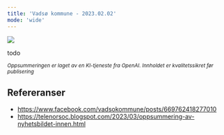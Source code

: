 ```yaml
---
title: 'Vadsø kommune - 2023.02.02'
mode: 'wide'
---
```


<Frame>
<img src="/images/vadso-kommune.jpg" />
</Frame>

todo

<sup><i>Oppsummeringen er laget av en KI-tjeneste fra OpenAI. Innholdet er kvalitetssikret før publisering</i></sup>

## Refereranser
- https://www.facebook.com/vadsokommune/posts/669762418277010
- https://telenorsoc.blogspot.com/2023/03/oppsummering-av-nyhetsbildet-innen.html

